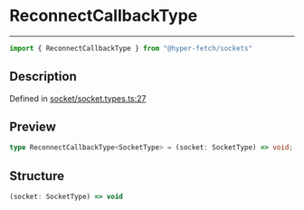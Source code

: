 

# ReconnectCallbackType

<div class="api-docs__separator" data-reactroot="">

---

</div><div class="api-docs__import" data-reactroot="">

```ts
import { ReconnectCallbackType } from "@hyper-fetch/sockets"
```

</div><div class="api-docs__section">

## Description

</div><div class="api-docs__description"><span class="api-docs__do-not-parse">



</span></div><p class="api-docs__definition">

Defined in [socket/socket.types.ts:27](https://github.com/BetterTyped/hyper-fetch/blob/aff5c35a/packages/sockets/src/socket/socket.types.ts#L27)

</p><div class="api-docs__section">

## Preview

</div><div class="api-docs__preview type single">

```ts
type ReconnectCallbackType<SocketType> = (socket: SocketType) => void;
```

</div><div class="api-docs__section">

## Structure

</div><div class="api-docs__returns">

```ts
(socket: SocketType) => void
```

</div>